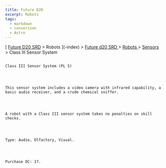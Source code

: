 ```yaml
---
title: Future D20
excerpt: Robots
tags:
  - markdown
  - conversion
  - Astro
---
```







[
[Future D20 SRD]( / ) > Robots
     ](-index)
     >
     [
      Future d20 SRD
     ](future-d20-srd-index)
     >
     [
      Robots
     ](future-d20-srd-robots-index)
     >
     [
      Sensors
     ](future-d20-srd-robots-sensors-index)
     > Class III Sensor System
    




## 
    Class III Sensor System (PL 5)
   



    This sensor system includes a video camera with infrared capability, a basic audio receiver, and a crude chemical sniffer.
   



    A robot with a Class III sensor system takes no penalties on skill checks.
   



    Type: Audio, Olfactory, Visual.
   



    Purchase DC: 17.
   





